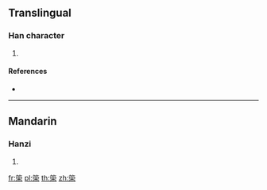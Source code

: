 {{character info/new}}
{{also|策}}
==Translingual==

===Han character===
{{Han char|rn=118|rad=竹|as=07|sn=13|four=|canj=HJD,XHJD}}

# {{defn|Han|sort=竹07}}

====References====
* {{Han ref|kx=0884.200|dkj=26030|dj=1313.120|hdz=52976.010|uh=7B5E|ud=31582}}

----

==Mandarin==

===Hanzi===
{{cmn-hanzi|pin=[[cè]] ([[ce4]])|wg=ts'e<sup>4</sup>}}

# {{defn|lang=cmn|sort=竹07}}

[[fr:筞]]
[[pl:筞]]
[[th:筞]]
[[zh:筞]]